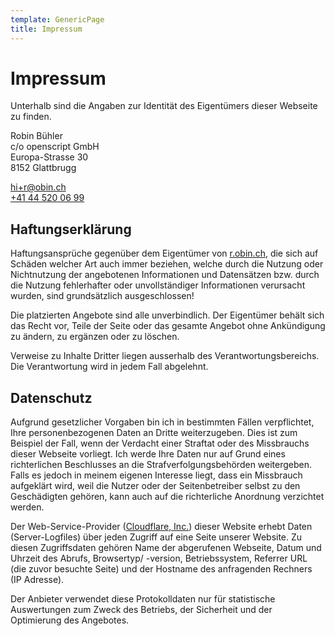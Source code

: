 ```yaml
---
template: GenericPage
title: Impressum
---
```


# Impressum

Unterhalb sind die Angaben zur Identität des Eigentümers dieser Webseite zu finden.

Robin Bühler\
c/o openscript GmbH\
Europa-Strasse 30\
8152 Glattbrugg

<a href="mailto:hi+r@obin.ch">hi+r@obin.ch</a>
<br />
<a href="tel:+41445200699">+41 44 520 06 99</a>

## Haftungserklärung

Haftungsansprüche gegenüber dem Eigentümer von [r.obin.ch](https://r.obin.ch), die sich auf Schäden welcher Art auch immer beziehen, welche durch die Nutzung oder Nichtnutzung der angebotenen Informationen und Datensätzen bzw. durch die Nutzung fehlerhafter oder unvollständiger Informationen verursacht wurden, sind grundsätzlich ausgeschlossen!

Die platzierten Angebote sind alle unverbindlich. Der Eigentümer behält sich das Recht vor, Teile der Seite oder das gesamte Angebot ohne Ankündigung zu ändern, zu ergänzen oder zu löschen.

Verweise zu Inhalte Dritter liegen ausserhalb des Verantwortungsbereichs. Die Verantwortung wird in jedem Fall abgelehnt.

## Datenschutz

Aufgrund gesetzlicher Vorgaben bin ich in bestimmten Fällen verpflichtet, Ihre personenbezogenen Daten an Dritte weiterzugeben. Dies ist zum Beispiel der Fall, wenn der Verdacht einer Straftat oder des Missbrauchs dieser Webseite vorliegt. Ich werde Ihre Daten nur auf Grund eines richterlichen Beschlusses an die Strafverfolgungsbehörden weitergeben. Falls es jedoch in meinem eigenen Interesse liegt, dass ein Missbrauch aufgeklärt wird, weil die Nutzer oder der Seitenbetreiber selbst zu den Geschädigten gehören, kann auch auf die richterliche Anordnung verzichtet werden.

Der Web-Service-Provider ([Cloudflare, Inc.](https://www.cloudflare.com/)) dieser Website erhebt Daten (Server-Logfiles) über jeden Zugriff auf eine Seite unserer Website. Zu diesen Zugriffsdaten gehören Name der abgerufenen Webseite, Datum und Uhrzeit des Abrufs, Browsertyp/ -version, Betriebssystem, Referrer URL (die zuvor besuchte Seite) und der Hostname des anfragenden Rechners (IP Adresse).

Der Anbieter verwendet diese Protokolldaten nur für statistische Auswertungen zum Zweck des Betriebs, der Sicherheit und der Optimierung des Angebotes.

